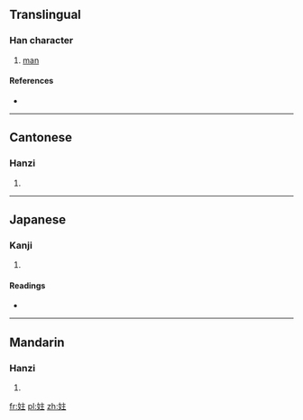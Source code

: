 ==Translingual==

===Han character===
{{Han char|rn=38|rad=女|as=05|sn=8|four=4041<sub>4</sub>|canj=女卜土 (VYG)}}

# [[man]]

====References====
* {{Han ref|kx=0257.230|dkj=06133|dj=0522.190|hdz=21040.070|uh=59B5|ud=22965|bh=CC44|bd=52292}}

----

==Cantonese==

===Hanzi===
{{yue-hanzi|jyut=|y=tau2}}

# {{defn|lang=yue|sort=女05}}

----

==Japanese==

===Kanji===
{{ja-kanji|grade=|rs=女05}}

# {{defn|lang=ja|sort=女05}}

====Readings====
* {{ja-readings|on=[[とう]] (tō), [[つ]] (tsu)|kun=[[みめよいさま]] (mimeyoisama)}}

----

==Mandarin==

===Hanzi===
{{cmn-hanzi|pin=[[tǒu]] ([[tou3]])|wg=t'ou<sup>3</sup>}}

# {{defn|lang=cmn|sort=女05}}

[[fr:妵]]
[[pl:妵]]
[[zh:妵]]